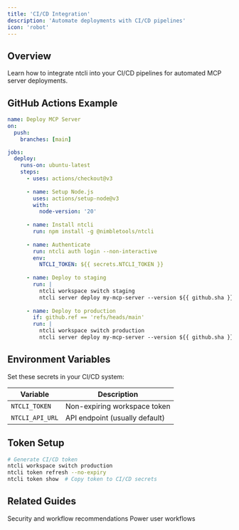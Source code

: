 ```yaml
---
title: 'CI/CD Integration'
description: 'Automate deployments with CI/CD pipelines'
icon: 'robot'
---
```


## Overview

Learn how to integrate ntcli into your CI/CD pipelines for automated MCP server deployments.

## GitHub Actions Example

```yaml
name: Deploy MCP Server
on:
  push:
    branches: [main]

jobs:
  deploy:
    runs-on: ubuntu-latest
    steps:
      - uses: actions/checkout@v3
      
      - name: Setup Node.js
        uses: actions/setup-node@v3
        with:
          node-version: '20'
          
      - name: Install ntcli
        run: npm install -g @nimbletools/ntcli
        
      - name: Authenticate
        run: ntcli auth login --non-interactive
        env:
          NTCLI_TOKEN: ${{ secrets.NTCLI_TOKEN }}
          
      - name: Deploy to staging
        run: |
          ntcli workspace switch staging
          ntcli server deploy my-mcp-server --version ${{ github.sha }}
          
      - name: Deploy to production
        if: github.ref == 'refs/heads/main'
        run: |
          ntcli workspace switch production  
          ntcli server deploy my-mcp-server --version ${{ github.sha }}
```

## Environment Variables

Set these secrets in your CI/CD system:

| Variable | Description |
|----------|-------------|
| `NTCLI_TOKEN` | Non-expiring workspace token |
| `NTCLI_API_URL` | API endpoint (usually default) |

## Token Setup

```bash
# Generate CI/CD token
ntcli workspace switch production
ntcli token refresh --no-expiry
ntcli token show  # Copy token to CI/CD secrets
```

## Related Guides

<CardGroup cols={2}>
  <Card
    title="Best Practices"
    icon="star"
    href="/guides/best-practices"
  >
    Security and workflow recommendations
  </Card>
  <Card
    title="Advanced Usage"
    icon="code"
    href="/examples/advanced-usage"
  >
    Power user workflows
  </Card>
</CardGroup>
